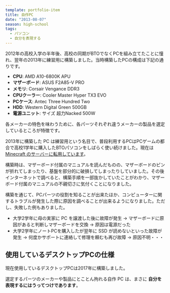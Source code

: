 ```yaml
---
template: portfolio-item
title: 自作PC
date: "2013-08-07"
season: high-school
tags:
  - パソコン
  - 自分を表現する
---
```


2012年の高校入学の半年後、高校の同期がBTOでなくPCを組み立てたことに憧れ、翌年の2013年に練習用に構築しました。当時構築したPCの構成は下記の通りです。

- **CPU**: AMD A10-6800K APU
- **マザーボード**: ASUS F2A85-V PRO
- **メモリ**: Corsair Vengance DDR3
- **CPUクーラー**: Cooler Master Hyper TX3 EVO
- **PCケース**: Antec Three Hundred Two
- **HDD**: Western Digital Green 500GB
- **電源ユニット**: サイズ 超力Nacked 500W

各メーカーの特色を味わうために、各パーツそれぞれ違うメーカーの製品を選定しているところが特徴です。

2013年に構築した PC は練習用という名目で、普段利用するPCはPCゲームの都合で高校1学年に購入したBTOパソコンをしばらく使い続けました。現在は [Minecraft のサーバーに転用しています](minecraft_server)。

構築時は、マザーボード付属のマニュアルを読んだものの、マザーボードのピンが折れてしまったり、基盤を部分的に破損してしまったりしていました。その後インターネットで調べると、構築手順を一部抜かしていたことがわかり、マザーボード付属のマニュアルの不親切さに気付くことになりました。

構築を通じて、PCパーツの役割を知ることが出来たほか、コンピューターに関するトラブルが発生した際に原因を調べることが出来るようになりました。ただし、失敗した例もありました。

- 大学2学年に母の実家に PC を譲渡した後に故障が発生 → マザーボードに原因があると判断しマザーボードを交換 → 原因は電源だった
- 大学2学年にノートPCを購入したが翌年に SSD が読めないといった故障が発生 → 何度かサポートに連絡して修理を頼むも再び故障 → 原因不明・・・

## 使用しているデスクトップPCの仕様

現在使用しているデスクトップPCは2017年に構築しました。

選定するパーツのメーカーや製品にとことん拘れる自作 PC は、まさに **自分を表現するにはうってつけであります**。

<!-- FIXME: Module not found: Error: Can't resolve '../../../../components/JisakuIframe' -->
<!--<JisakuIframe elementId="qbk8hn" id="YUvgFoED2yipZ6sett89Q2" />-->
